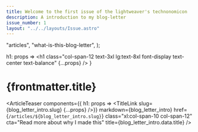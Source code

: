 ```yaml
---
title: Welcome to the first issue of the lightweaver's technonomicon
description: A introduction to my blog-letter
issue_number: 1
layout: "../../layouts/Issue.astro"
---
```



  "articles",
  "what-is-this-blog-letter",
);

  h1: props => <h1 class="col-span-12 text-3xl lg:text-8xl font-display text-center text-balance" {...props} />
}

# {frontmatter.title}

<ArticleTeaser
  components={{ h1: props => <TitleLink slug={blog_letter_intro.slug} {...props} />}}
  markdown={blog_letter_intro}
  href={`/articles/${blog_letter_intro.slug}`}
  class="xl:col-span-10 col-span-12"
  cta="Read more about why I made this"
  title={blog_letter_intro.data.title}
/>
